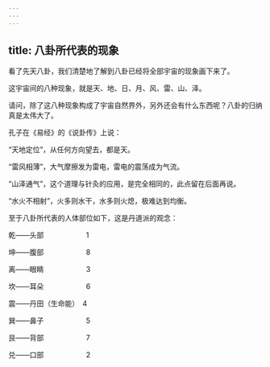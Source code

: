 ```yaml
---
---
---
```

title: 八卦所代表的现象
---




看了先天八卦，我们清楚地了解到八卦已经将全部宇宙的现象画下来了。

这宇宙间的八种现象，就是天、地、日、月、风、雷、山、泽。

请问，除了这八种现象构成了宇宙自然界外，另外还会有什么东西呢？八卦的归纳真是太伟大了。

孔子在《易经》的《说卦传》上说：

“天地定位”，从任何方向望去，都是天。

“雷风相薄”，大气摩擦发为雷电，雷电的震荡成为气流。

“山泽通气”，这个道理与针灸的应用，是完全相同的，此点留在后面再说。

“水火不相射”，火多则水干，水多则火熄，极难达到均衡。

至于八卦所代表的人体部位如下，这是丹道派的观念：

乾——头部　　　　　　1

坤——腹部　　　　　　8

离——眼睛　　　　　　3

坎——耳朵　　　　　　6

震——丹田（生命能）　4

巽——鼻子　　　　　　5

艮——背部　　　　　　7

兑——口部　　　　　　2